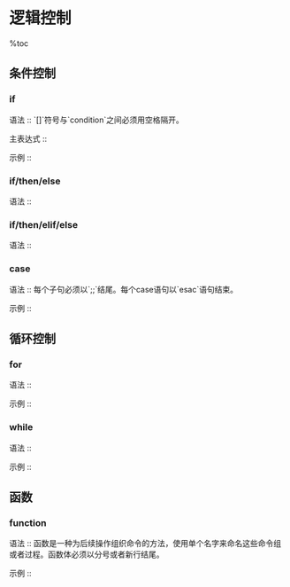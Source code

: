 = 逻辑控制 =

%toc

== 条件控制 ==
=== if ===
语法 :: `[]`符号与`condition`之间必须用空格隔开。
{{{class="brush:bash"
if [ condition ];then 
    COMMAND;
fi
}}}

主表达式 ::
{{{class="brush:text"
[ -a 文件 ] 如果文件存在为真。
[ -b 文件 ] 如果文件存在而且是一个块-特殊文件为真。
[ -c 文件 ] 为真如果文件存在而且是一个字-特殊文件。
[ -d 文件 ] 为真如果文件存在而且是一个目录。
[ -e 文件 ] 为真如果文件存在。
[ -f 文件 ] 为真如果文件存在而且是一个普通文件。
[ -g 文件 ] 为真如果文件存在而且已经设置了他的SGID 位。
[ -h 文件 ] 为真如果文件存在而且是一个符号连接。
[ -k 文件 ] 为真如果文件存在而且他的粘住位已经设置。
[ -p 文件 ] 为真如果文件存在而且是一个已经命名的管道 (F 如果 O)。
[ -r 文件 ] 为真如果文件存在而且是可读的。
[ -s 文件 ] 为真如果文件存在而且比零字节大。
[ -t FD ] 为真如果文件文件描述符已经打开而且指向一个终端。
[ -u 文件 ] 为真如果文件存在而且已经设置了他的SUID (set user ID)位。
[ -w 文件 ] 为真如果文件为真如果文件存在而且是可写的。
[ -x 文件 ] 为真如果文件存在而且是可执行的。
[ -O 文件 ] 为真如果文件存在而且属于有效用户ID。
[ -G 文件 ] 为真如果文件存在而且属于有效组ID。
[ -L 文件 ] 为真如果文件存在而且是一个符号连接。
[ -N 文件 ] 为真如果文件存在而且has been mod 如果 ied since it was last read。
[ -S 文件 ] 为真如果文件存在而且是一个socket。
[ -z STRING ] 为真如果"STRING"的长度是零。
[ -n STRING ] 或者[ STRING ]为真
[ STRING1 == STRING2 ] "STRING"的长度是非零值，如果两个字符串相等为真。
[ STRING1 != STRING2 ] 为真如果两两个字符串不相等。
[ STRING1 < STRING2 ] 为真如果STRING1小于STRING2。
[ STRING1 > STRING2 ] 为真如果STRING1大于STRING2。 
}}}

示例 ::
{{{class="brush:bash"
if [[ "$gender" == "f*" ]];then 
    echo "Pleasure to meet you, Madame."
else 
    echo "How come the lady hasn't got a drink yet?"
fi
}}}

=== if/then/else ===
语法 ::
{{{class="brush:bash"
if [ condition ]; then
    COMMAND1 
else
    COMMAND2
fi
}}}

=== if/then/elif/else ===
语法 ::
{{{class="brush:bash"
if [ condition ];then
    COMMAND1
elif [ another-condition ]; then
    COMMAND2
else
    COMMAND3
fi
}}}

=== case ===
语法 :: 每个子句必须以`;;`结尾。每个case语句以`esac`语句结束。
{{{class="brush:bash"
case EXPRESSION in
    CASE1) COMMAND1;;
    CASE2) COMMAND2;;
    CASE3) COMMAND3;;
    *)     COMMAND4;;
esac
}}}

示例 ::
{{{class="brush:bash"
case $rental in
   "car") echo "For $rental Rs.20 per k/m";;
   "van") echo "For $rental Rs.10 per k/m";;
   "jeep") echo "For $rental Rs.5 per k/m";;
   "bicycle") echo "For $rental 20 paisa per k/m";;
   *) echo "Sorry, I can not gat a $rental for you";;
esac
}}}

== 循环控制 ==
=== for ===
语法 ::
{{{class="brush:bash"
for { variable name } in { list }
do
    execute one for each item in the list until the list is
    not finished (And repeat all statement between do and done)
done
}}}

示例 ::
{{{class="brush:bash"
for i in 1 2 3 4 5
do
    echo "Welcome $i times"
done
}}}

=== while ===
语法 ::
{{{class="brush:bash"
while [ condition ]
do
     COMMAND1
     COMMAND2
     COMMAND3
     ....
done
}}}

示例 ::
{{{class="brush:bash"
while [ $i -le 10 ]
do
    echo "$n * $i = `expr $i \* $n`"
    i=`expr $i + 1`
done
}}}

== 函数 ==
=== function ===
语法 :: 函数是一种为后续操作组织命令的方法，使用单个名字来命名这些命令组或者过程。函数体必须以分号或者新行结尾。
{{{class="brush:bash"
# 不使用function关键字，需要加括号
FUNCTION()
{
    COMMAND1
    COMMAND2
    ...
}
# 或者使用function关键字
function FUNCTION
{
    COMMAND1
    COMMAND2
    ...
}
}}}

示例 ::
{{{class="brush:bash"
FILES=`ls`

show_files()
{
    # $@代表函数的参数列表
    for FILE in $@
    do
        echo $FILE
    done
}

# 直接调用函数名，$FILES为函数的参数
show_files $FILES
}}}
